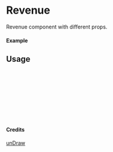 
<Meta of={Revenue} title="unDraw/Revenue" />

# Revenue

Revenue component with different props.

#### Example

<Canvas of={Revenue.Primary} />

## Usage

```ts
import { Revenue } from "yadl-ui";

const Example = () => {
  return (
      <Revenue />
  );
};

export default Example;
```

#### Credits
[unDraw](https://undraw.co/illustrations)
